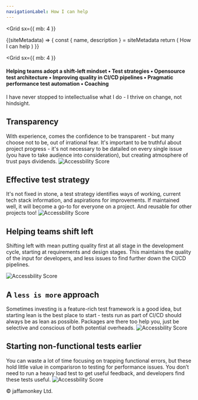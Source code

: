 ```yaml
---
navigationLabel: How I can help
---
```

<Grid
  sx={{
    mb: 4
  }}
>

<SiteMetaData>
  {(siteMetadata) => {
    const { name, description } = siteMetadata
    return (
      <Fragment>
        <Heading variant="styles.h1">How I can help</Heading>
      </Fragment>
    )
  }}
</SiteMetaData>
</Grid>

<Grid
  sx={{
    mb: 4
  }}
>

#### Helping teams adopt a shift-left mindset &#8226; Test strategies &#8226; Opensource test architecture &#8226; Improving quality in CI/CD pipelines &#8226; Pragmatic performance test automation &#8226; Coaching

<Message variant='secondary'>I have never stopped to intellectualise what I do - I thrive on change, not hindsight.</Message> 
</Grid>

<Flex>  
<Box p={2} sx={{ flex: '1 1 auto' }}>

## Transparency

With experience, comes the confidence to be transparent - but many choose not to be, out of irrational fear. It's important to be truthful about project progress - it's not necessary to be datailed on every single issue (you have to take audience into consideration), but creating atmosphere of trust pays dividends.
</Box>
  <Box>
  <Image alt="Accessbility Score" src="https://raw.githubusercontent.com/jaffamonkey/gatsby-theme-terminal/main/static/images/blah2.png" />
  </Box>
</Flex>

<Flex>  
<Box p={2} sx={{ flex: '1 1 auto' }}>

## Effective test strategy

It's not fixed in stone, a test strategy identifies ways of working, current tech stack information, and aspirations for improvements. If maintained well, it will become a go-to for everyone on a project. And reusable for other projects too!
</Box>
  <Box>
  <Image alt="Accessbility Score" src="https://raw.githubusercontent.com/jaffamonkey/gatsby-theme-terminal/main/static/images/strategy.png" />
  </Box>
</Flex>

<Flex>  
<Box p={2} sx={{ flex: '1 1 auto' }}>

## Helping teams shift left

Shifting left with mean putting quality first at all stage in the development cycle, starting at requirements and design stages. This maintains the quality of the input for developers, and less issues to find further down the CI/CD pipelines.  

</Box>
  <Box>
  <Image alt="Accessbility Score" src="https://raw.githubusercontent.com/jaffamonkey/gatsby-theme-terminal/main/static/images/shiftleft.png" />
  </Box>
</Flex>

<Flex>  
<Box p={2} sx={{ flex: '1 1 auto' }}>

## A `less is more` approach

Sometimes investing is a feature-rich test framework is a good idea, but starting lean is the best place to start - tests run as part of CI/CD should always be as lean as possible. Packages are there too help you, just be selective and conscious of both potential overheads.
</Box>
  <Box>
  <Image alt="Accessbility Score" src="https://raw.githubusercontent.com/jaffamonkey/gatsby-theme-terminal/main/static/images/lessismore.png" />
  </Box>
</Flex>

<Flex>  
<Box p={2} sx={{ flex: '1 1 auto' }}>

## Starting non-functional tests earlier

You can  waste a lot of time focusing on trapping functional errors, but these hold little value in comparisron to testing for performance issues. You don’t need to run a heavy load test to get useful feedback, and developers find these tests useful.
</Box>
  <Box>
  <Image alt="Accessbility Score" src="https://raw.githubusercontent.com/jaffamonkey/gatsby-theme-terminal/main/static/images/nfr.png" />
  </Box>
</Flex>

<Flex>
  <Box p={1}>
    &copy; jaffamonkey Ltd.
  </Box>
</Flex>